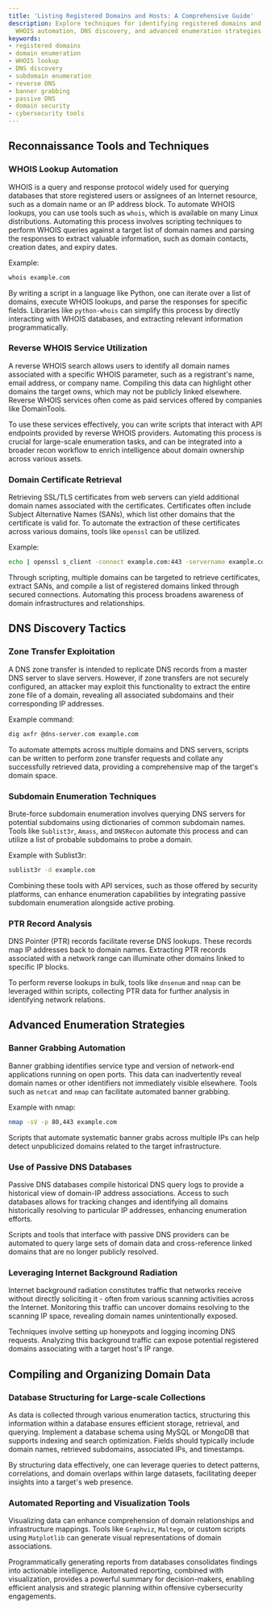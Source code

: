```yaml
---
title: 'Listing Registered Domains and Hosts: A Comprehensive Guide'
description: Explore techniques for identifying registered domains and hosts, including
  WHOIS automation, DNS discovery, and advanced enumeration strategies.
keywords:
- registered domains
- domain enumeration
- WHOIS lookup
- DNS discovery
- subdomain enumeration
- reverse DNS
- banner grabbing
- passive DNS
- domain security
- cybersecurity tools
---
```


## Reconnaissance Tools and Techniques

### WHOIS Lookup Automation

WHOIS is a query and response protocol widely used for querying databases that store registered users or assignees of an Internet resource, such as a domain name or an IP address block. To automate WHOIS lookups, you can use tools such as `whois`, which is available on many Linux distributions. Automating this process involves scripting techniques to perform WHOIS queries against a target list of domain names and parsing the responses to extract valuable information, such as domain contacts, creation dates, and expiry dates.

Example:
```bash
whois example.com
```
By writing a script in a language like Python, one can iterate over a list of domains, execute WHOIS lookups, and parse the responses for specific fields. Libraries like `python-whois` can simplify this process by directly interacting with WHOIS databases, and extracting relevant information programmatically.

### Reverse WHOIS Service Utilization

A reverse WHOIS search allows users to identify all domain names associated with a specific WHOIS parameter, such as a registrant's name, email address, or company name. Compiling this data can highlight other domains the target owns, which may not be publicly linked elsewhere. Reverse WHOIS services often come as paid services offered by companies like DomainTools.

To use these services effectively, you can write scripts that interact with API endpoints provided by reverse WHOIS providers. Automating this process is crucial for large-scale enumeration tasks, and can be integrated into a broader recon workflow to enrich intelligence about domain ownership across various assets.

### Domain Certificate Retrieval

Retrieving SSL/TLS certificates from web servers can yield additional domain names associated with the certificates. Certificates often include Subject Alternative Names (SANs), which list other domains that the certificate is valid for. To automate the extraction of these certificates across various domains, tools like `openssl` can be utilized.

Example:
```bash
echo | openssl s_client -connect example.com:443 -servername example.com 2>/dev/null | openssl x509 -text -noout
```
Through scripting, multiple domains can be targeted to retrieve certificates, extract SANs, and compile a list of registered domains linked through secured connections. Automating this process broadens awareness of domain infrastructures and relationships. 

## DNS Discovery Tactics

### Zone Transfer Exploitation

A DNS zone transfer is intended to replicate DNS records from a master DNS server to slave servers. However, if zone transfers are not securely configured, an attacker may exploit this functionality to extract the entire zone file of a domain, revealing all associated subdomains and their corresponding IP addresses.

Example command:
```bash
dig axfr @dns-server.com example.com
```

To automate attempts across multiple domains and DNS servers, scripts can be written to perform zone transfer requests and collate any successfully retrieved data, providing a comprehensive map of the target's domain space.

### Subdomain Enumeration Techniques

Brute-force subdomain enumeration involves querying DNS servers for potential subdomains using dictionaries of common subdomain names. Tools like `Sublist3r`, `Amass`, and `DNSRecon` automate this process and can utilize a list of probable subdomains to probe a domain.

Example with Sublist3r:
```bash
sublist3r -d example.com
```

Combining these tools with API services, such as those offered by security platforms, can enhance enumeration capabilities by integrating passive subdomain enumeration alongside active probing.

### PTR Record Analysis

DNS Pointer (PTR) records facilitate reverse DNS lookups. These records map IP addresses back to domain names. Extracting PTR records associated with a network range can illuminate other domains linked to specific IP blocks.

To perform reverse lookups in bulk, tools like `dnsenum` and `nmap` can be leveraged within scripts, collecting PTR data for further analysis in identifying network relations.

## Advanced Enumeration Strategies

### Banner Grabbing Automation

Banner grabbing identifies service type and version of network-end applications running on open ports. This data can inadvertently reveal domain names or other identifiers not immediately visible elsewhere. Tools such as `netcat` and `nmap` can facilitate automated banner grabbing.

Example with nmap:
```bash
nmap -sV -p 80,443 example.com
```

Scripts that automate systematic banner grabs across multiple IPs can help detect unpublicized domains related to the target infrastructure.

### Use of Passive DNS Databases

Passive DNS databases compile historical DNS query logs to provide a historical view of domain-IP address associations. Access to such databases allows for tracking changes and identifying all domains historically resolving to particular IP addresses, enhancing enumeration efforts.

Scripts and tools that interface with passive DNS providers can be automated to query large sets of domain data and cross-reference linked domains that are no longer publicly resolved.

### Leveraging Internet Background Radiation

Internet background radiation constitutes traffic that networks receive without directly soliciting it - often from various scanning activities across the Internet. Monitoring this traffic can uncover domains resolving to the scanning IP space, revealing domain names unintentionally exposed.

Techniques involve setting up honeypots and logging incoming DNS requests. Analyzing this background traffic can expose potential registered domains associating with a target host's IP range.

## Compiling and Organizing Domain Data

### Database Structuring for Large-scale Collections

As data is collected through various enumeration tactics, structuring this information within a database ensures efficient storage, retrieval, and querying. Implement a database schema using MySQL or MongoDB that supports indexing and search optimization. Fields should typically include domain names, retrieved subdomains, associated IPs, and timestamps.

By structuring data effectively, one can leverage queries to detect patterns, correlations, and domain overlaps within large datasets, facilitating deeper insights into a target's web presence.

### Automated Reporting and Visualization Tools

Visualizing data can enhance comprehension of domain relationships and infrastructure mappings. Tools like `Graphviz`, `Maltego`, or custom scripts using `Matplotlib` can generate visual representations of domain associations.

Programmatically generating reports from databases consolidates findings into actionable intelligence. Automated reporting, combined with visualization, provides a powerful summary for decision-makers, enabling efficient analysis and strategic planning within offensive cybersecurity engagements.